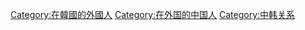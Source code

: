 [[Category:在韓國的外國人|Category:在韓國的外國人]]
[[Category:在外国的中国人|Category:在外国的中国人]]
[[Category:中韩关系|Category:中韩关系]]